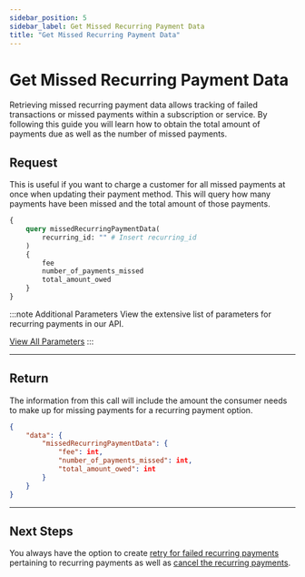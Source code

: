 ```yaml
---
sidebar_position: 5
sidebar_label: Get Missed Recurring Payment Data
title: "Get Missed Recurring Payment Data"
---
```



# Get Missed Recurring Payment Data
Retrieving missed recurring payment data allows tracking of failed transactions or missed payments within a subscription or service. By following this guide you will learn how to obtain the total amount of payments due as well as the number of missed payments.


## Request
This is useful if you want to charge a customer for all missed payments at once when updating their payment method. This will query how many payments have been missed and the total amount of those payments.

```graphql title="GraphQL"
{
    query missedRecurringPaymentData(
        recurring_id: "" # Insert recurring_id
    )
    {
        fee
        number_of_payments_missed
        total_amount_owed
    }
}
```

:::note  Additional Parameters
View the extensive list of parameters for recurring payments in our API.

<a href= "../../../api/recurring#get-missed-recurring-payment-data" class="button button--primary button--md">View All Parameters</a>
:::


***

## Return
The information from this call will include the amount the consumer needs to make up for missing payments for a recurring payment option.

```JSON title="JSON"
{
    "data": {
        "missedRecurringPaymentData": {
            "fee": int,
            "number_of_payments_missed": int,
            "total_amount_owed": int
        }
    }
}

```
***

## Next Steps
You always have the option to create [retry for failed recurring payments](retry_failed_recurring_payments.mdx) pertaining to recurring payments as well as [cancel the recurring payments](cancel_recurring_payments.mdx).

